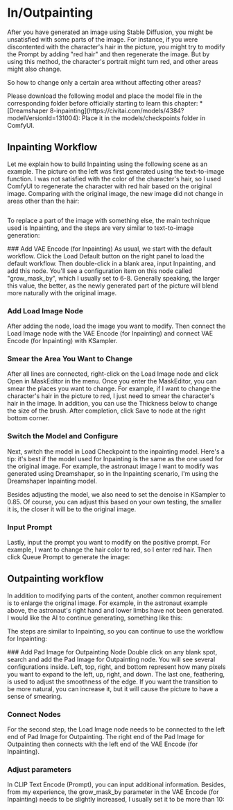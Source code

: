 
# In/Outpainting

After you have generated an image using Stable Diffusion, you might be unsatisfied with some parts of the image. For instance, if you were discontented with the character's hair in the picture, you might try to modify the Prompt by adding "red hair" and then regenerate the image. But by using this method, the character's portrait might turn red, and other areas might also change.

So how to change only a certain area without affecting other areas?

<Callout type="warning" emoji="⚠️">
  Please download the following model and place the model file in the corresponding folder before officially starting to learn this chapter:
  * [Dreamshaper 8-inpainting](https://civitai.com/models/4384?modelVersionId=131004): Place it in the models/checkpoints folder in ComfyUI.
</Callout>

## Inpainting Workflow

Let me explain how to build Inpainting using the following scene as an example. The picture on the left was first generated using the text-to-image function. I was not satisfied with the color of the character's hair, so I used ComfyUI to regenerate the character with red hair based on the original image. Comparing with the original image, the new image did not change in areas other than the hair:

<PhotoProvider>
  <PhotoView src="/comfyui-inoutpainting/003.png">
      <img src="/comfyui-inoutpainting/003.png" alt="" />
  </PhotoView>
</PhotoProvider>

To replace a part of the image with something else, the main technique used is Inpainting, and the steps are very similar to text-to-image generation:

<Steps>
  ### Add VAE Encode (for Inpainting)
  As usual, we start with the default workflow. Click the Load Default button on the right panel to load the default workflow. Then double-click in a blank area, input Inpainting, and add this node. You'll see a configuration item on this node called "grow_mask_by", which I usually set to 6-8. Generally speaking, the larger this value, the better, as the newly generated part of the picture will blend more naturally with the original image.

  ### Add Load Image Node
  After adding the node, load the image you want to modify. Then connect the Load Image node with the VAE Encode (for Inpainting) and connect VAE Encode (for Inpainting) with KSampler.

  ### Smear the Area You Want to Change
  After all lines are connected, right-click on the Load Image node and click Open in MaskEditor in the menu. Once you enter the MaskEditor, you can smear the places you want to change. For example, if I want to change the character's hair in the picture to red, I just need to smear the character's hair in the image. In addition, you can use the Thickness below to change the size of the brush. After completion, click Save to node at the right bottom corner.
  <br/>
  <PhotoProvider>
    <PhotoView src="/comfyui-inoutpainting/001.png">
        <img src="/comfyui-inoutpainting/001.png" alt="" />
    </PhotoView>
  </PhotoProvider>

  ### Switch the Model and Configure
  Next, switch the model in Load Checkpoint to the inpainting model. Here's a tip: it's best if the model used for Inpainting is the same as the one used for the original image. For example, the astronaut image I want to modify was generated using Dreamshaper, so in the Inpainting scenario, I'm using the Dreamshaper Inpainting model.
  
  Besides adjusting the model, we also need to set the denoise in KSampler to 0.85. Of course, you can adjust this based on your own testing, the smaller it is, the closer it will be to the original image.
  
  ### Input Prompt
  Lastly, input the prompt you want to modify on the positive prompt. For example, I want to change the hair color to red, so I enter red hair. Then click Queue Prompt to generate the image:
  <br/>
  <PhotoProvider>
    <PhotoView src="/comfyui-inoutpainting/002.png">
        <img src="/comfyui-inoutpainting/002.png" alt="" />
    </PhotoView>
  </PhotoProvider>
</Steps>

## Outpainting workflow

In addition to modifying parts of the content, another common requirement is to enlarge the original image. For example, in the astronaut example above, the astronaut's right hand and lower limbs have not been generated. I would like the AI ​​to continue generating, something like this:
<br/>
<PhotoProvider>
  <PhotoView src="/comfyui-inoutpainting/004.png">
      <img src="/comfyui-inoutpainting/004.png" alt="" />
  </PhotoView>
</PhotoProvider>

The steps are similar to Inpainting, so you can continue to use the workflow for Inpainting:

<Steps>
  ### Add Pad Image for Outpainting Node
  Double click on any blank spot, search and add the Pad Image for Outpainting node. You will see several configurations inside. Left, top, right, and bottom represent how many pixels you want to expand to the left, up, right, and down. The last one, feathering, is used to adjust the smoothness of the edge. If you want the transition to be more natural, you can increase it, but it will cause the picture to have a sense of smearing.
  
  ### Connect Nodes
  For the second step, the Load Image node needs to be connected to the left end of Pad Image for Outpainting. The right end of the Pad Image for Outpainting then connects with the left end of the VAE Encode (for Inpainting).

  ### Adjust parameters
  In CLIP Text Encode (Prompt), you can input additional information. Besides, from my experience, the grow_mask_by parameter in the VAE Encode (for Inpainting) needs to be slightly increased, I usually set it to be more than 10: 
  <br/>
  <PhotoProvider>
    <PhotoView src="/comfyui-inoutpainting/005.png">
        <img src="/comfyui-inoutpainting/005.png" alt="" />
    </PhotoView>
  </PhotoProvider>
</Steps>

<Subscribe />